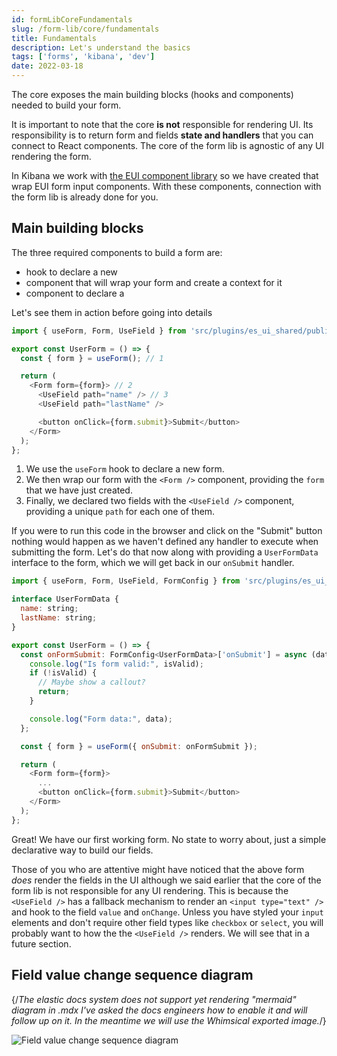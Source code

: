 ---
id: formLibCoreFundamentals
slug: /form-lib/core/fundamentals
title: Fundamentals
description: Let's understand the basics
tags: ['forms', 'kibana', 'dev']
date: 2022-03-18
---

The core exposes the main building blocks (hooks and components) needed to build your form.

It is important to note that the core **is not** responsible for rendering UI. Its responsibility is to return form and fields **state and handlers** that you can connect to React components. The core of the form lib is agnostic of any UI rendering the form.

In Kibana we work with [the EUI component library](https://elastic.github.io/eui) so we have created <DocLink id="formLibHelpersComponents" text="field components"/> that wrap EUI form input components. With these components, connection with the form lib is already done for you.  

## Main building blocks

The three required components to build a form are:

- <DocLink id="formLibCoreUseForm" text="useForm()"/> hook to declare a new <DocLink id="formLibCoreFormHook" text="form"/>
- <DocLink id="formLibCoreFormComponent" text="<Form />"/> component that will wrap your form and create a context for it
- <DocLink id="formLibCoreUseField" text="<UseField />"/> component to declare a <DocLink id="formLibCoreFieldHook" text="field"/>

Let's see them in action before going into details

```js
import { useForm, Form, UseField } from 'src/plugins/es_ui_shared/public';

export const UserForm = () => {
  const { form } = useForm(); // 1

  return (
    <Form form={form}> // 2
      <UseField path="name" /> // 3 
      <UseField path="lastName" />

      <button onClick={form.submit}>Submit</button>
    </Form>
  );
};
```

1. We use the `useForm` hook to declare a new form.
2. We then wrap our form with the `<Form />` component, providing the `form` that we have just created.
3. Finally, we declared two fields with the `<UseField />` component, providing a unique `path` for each one of them.

If you were to run this code in the browser and click on the "Submit" button nothing would happen as we haven't defined any handler to execute when submitting the form. Let's do that now along with providing a `UserFormData` interface to the form, which we will get back in our `onSubmit` handler.

```js
import { useForm, Form, UseField, FormConfig } from 'src/plugins/es_ui_shared/public';

interface UserFormData {
  name: string;
  lastName: string;
}

export const UserForm = () => {
  const onFormSubmit: FormConfig<UserFormData>['onSubmit'] = async (data, isValid) => {
    console.log("Is form valid:", isValid);
    if (!isValid) {
      // Maybe show a callout?
      return;
    }

    console.log("Form data:", data);
  };

  const { form } = useForm({ onSubmit: onFormSubmit });

  return (
    <Form form={form}>
      ...
      <button onClick={form.submit}>Submit</button>
    </Form>
  );
};
```

Great! We have our first working form. No state to worry about, just a simple declarative way to build our fields.

Those of you who are attentive might have noticed that the above form _does_ render the fields in the UI although we said earlier that the core of the form lib is not responsible for any UI rendering. This is because the `<UseField />` has a fallback mechanism to render an `<input type="text" />` and hook to the field `value` and `onChange`. Unless you have styled your `input` elements and don't require other field types like `checkbox` or `select`, you will probably want to <DocLink id="formLibExampleStyleFields" text="customize"/> how the the `<UseField />` renders. We will see that in a future section.

## Field value change sequence diagram

{/*The elastic docs system does not support yet rendering "mermaid" diagram
in .mdx I've asked the docs engineers how to enable it and will follow up on it.
In the meantime we will use the Whimsical exported image.*/}

![Field value change sequence diagram](form_lib_field_value_change.png)